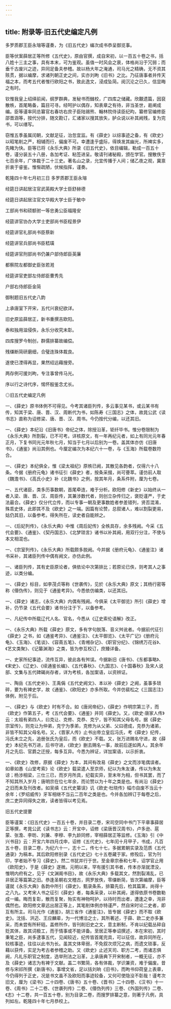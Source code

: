 ```yaml
---
---
---
```

title: 附录等·旧五代史编定凡例
---

 多罗质郡王臣永瑢等谨奏，为《旧五代史》编次成书恭呈御览事。

臣等伏案薛居正等所修《五代史》，原由官撰，成自宋初，以一百五十卷之书，括八姓十三主之事，具有本末，可为鉴观。虽值一时风会之衰，体格尚沿于冗弱；而垂千古废兴之迹，异同足备夫参稽。故以杨大年之淹通，司马光之精确，无不资其赅贯，据以编摩，求诸列朝正史之间，实亦刘昫《旧书》之比。乃征唐事者并传天福之本，而考五代者惟行欧阳之书，致此逸文，浸成坠简。阅沉沦之已久，信显晦之有时。

钦惟我皇上绍绎前闻，纲罗群典，发秘书而雠校，广四库之储藏。欣覯遗篇，因裒散帙，首尾略备，篇目可寻。经呵护以偶存，知表章之有待，非当圣世，曷阐成编。臣等谨率同总纂官右春坊右庶子臣陆锡熊、翰林院侍读臣纪昀，纂修官编修臣邵晋涵等，按代分排，随文勘订，汇诸家以搜其放失，胪众说以补其阙残，复为完书，可以缮写。

窃惟五季虽属闰朝，文献足征，治忽宜监。有《薛史》以综事迹之备，有《欧史》以昭笔削之严，相辅而行，偏废不可。幸遭逢乎盛际，得焕发其幽光，所裨实多，先睹为快。臣等已将《永乐大典》所录《旧五代史》，依目编辑，勒成一百五十卷，谨分装五十八册，各加考证、粘签进呈。敬请刊诸秘殿，颁在学官。搜散佚于七百余年，广体裁于二十三史。著名山之录，允宜传播于人间；储乙夜之观，冀禀折衷于睿鉴。惟惭疏陋，伏候指挥，谨奏。

乾隆四十年七月初三日 多罗质郡王臣永瑢

经筵日讲起居注官武英殿大学士臣舒赫德

经筵日讲起居注官文华殿大学士臣于敏中

工部尚书和硕额驸一等忠勇公臣福隆安

经筵讲官协办大学士吏部尚书臣程景伊

经筵讲官礼部尚书臣蔡新

经筵讲官兵部尚书臣嵇璜

经筵讲官刑部尚书仍兼户部侍郎臣英廉

都察院左都御史臣张若溎

经筵讲官吏部左侍郎臣曹秀先

户部右侍郎臣金简

御制题旧五代史八韵

上承唐室下开宋，五代兴衰纪欲详。

旧史原监薛居正，新书重撰吉欧阳。

泰和独用滋侵佚，永乐分收究未彰。

四库搜罗今制创，群儒排纂故编偿。

残缣断简研磨细，合璧连珠体裁良。

遂使已湮得再显，果然绍远藉搜旁。

两存例可援刘昫，专注事曾传马光。

序以行之诗代序，惕怀殷鉴念尤长。

◎旧五代史编定凡例

一、《薛史》原书体例不可得见。今考其诸臣列传，多云事见某书，或云某书有传，知其于梁、唐、晋、汉、周断代为书，如陈寿《三国志》之体，故晁公武《读书志》直称为诏修梁、唐、晋、汉、周书。今仍按代分编，以还其旧。

一、《薛史》本纪沿《旧唐书》帝纪之体，除授沿革，钜纤毕书。惟分卷限制为《永乐大典》所割裂，已不可考。详核原文，有一年再纪元者，如上有同光元年春正月，下复书同光元年秋七月，知当于七月以后别为一卷。盖其体亦仿《旧唐书》，《通鉴》尚沿其例也。今厘定编次为本纪六十一卷，与《玉海》所载卷数符合。

一、《薛史》本纪俱全，惟《梁太祖纪》原帙已阙，其散见各韵者，仅得六十八条。今据《册府元龟》诸书征引《薛史》者，按条采掇，尚可薈萃。谨仿前人取《魏澹书》、《高氏小史》补《北魏书》之例，按其年月，条系件附，厘为七卷。

一、五代诸臣，类多历事数朝，首尾牵连，难于分析。欧阳修《新史》以始终从一者入梁、唐、晋、汉、周臣传，其兼涉数代者，则创立杂传归之，褒贬谨严，于史法最合。《薛史》仅分代立传，而以专事一朝及更事数姓者参差错列，贤否混淆，殊乖史体，此即其不及《欧史》之一端。因篇有论赞，总叙诸人，难以割裂更易，姑仍其旧，以备参考。得失所在，读史者自能辨之。

一、《后妃列传》，《永乐大典》中惟《周后妃传》全帙具存，余多残阙。今采《五代会要》、《通鉴》、《契丹国志》、《北梦琐言》诸书以补其阙，用双行分注，不使与本文相混也。

一、《宗室列传》，《永乐大典》所载颇多脱阙。今并据《册府元龟》、《通鉴注》诸书采补，其诸臣列传中偶有阙文，亦仿此例。

一、诸臣列传，其有史臣原论者，俱依论中次第排比；若原论已佚，则考其人之事迹，以类分编。

一、《薛史》标目，如李茂贞等称《世袭传》，见於《永乐大典》原文；其杨行密等称《僣伪传》，则见于《通鉴考异》。今悉依仿编类，以还其旧。

一、《薛史》诸志，《永乐大典》内偶有残阙。今俱采《太平御览》所引《薛史》增补，仍节录《五代会要》诸书分注于下，以备参考。

一、凡纪传中所载辽代人名、官名，今悉从《辽史索伦语解》改正。

一、《永乐大典》所载《薛史》原文，多有字句脱落、音义舛讹者。今据前代征引《薛史》之书，如《通鉴考异》、《通鉴注》、《太平御览》、《太平广记》《册府元龟》、《玉海》、《笔谈》、《容斋五笔》、《青缃杂记》、《职官分纪》、《锦绣万花谷》、《艺文类聚》、《记纂渊海》之类，皆为参互校订，庶臻详备。

一、史家所纪事迹，流传互异，彼此各有舛误。今据新旧《唐书》、《东都事略》、《宋史》、《辽史》、《续通鉴长编》、《五代春秋》、《九国志》、《十国春秋》及宋人说部、文集与五代碑碣尚存者，详为考核，各加案语，以资辨证。

一、陶岳《五代史补》、王禹偁《五代史阙文》、本以补《薛史》之阙，虽事多琐碎，要为有裨史学，故《通鉴》、《欧阳史》亦多所取。今并仿裴松之《三国志注》体例，附见于后。

一、《薛史》与《欧史》时有不合。如《唐闵帝纪》，《薛史》作明宗第三子，而《欧史》作第五子，考《五代会要》、《通鉴》并同《薛史》。又，《欧史·唐家人传》云：太祖有弟四人，曰克让、克修、克恭、克宁，皆不知其父母名号。据《薛史·宗室传》，则克让为仲弟，克宁为季弟，克修为从父弟、父曰德成，克恭为诸弟，非皆不知其父母名号。又，《晋家人传》止书出帝立皇后冯氏，考《薛史》纪传，冯氏未立之先，追册张氏为皇后，而《欧史》不载。又，张万进赐名守进，故《薛史》本纪先书万进，后书守进，《欧史》删去赐名一事，故前后遂如两人。其余年月之先后、官爵之迁授，每多互异。今悉为辨证，详加案语，以示折衷。

一、《欧史》改修，原据《薛史》为本，其间有改易《薛史》之文而涉笔偶误者。如章如愚《山堂考索》论《欧史》载梁遣人至京师，纪以为朱友谦，传以为朱友谅；杨涉相梁，三仕三已，而岁月所具，纪载实异，至末年为相，但书其罢，而了不知其所入岁月；唐明宗在位七年余，而论赞以为十年之类是也。有尚沿《薛史》之旧而未及刊改者。如吴缜《五代史纂误》讥《欧史·杜晓传》幅巾自废不当云十余年；《罗绍威传》牙军相继不当云二百年之类是也。今并各加辨订于每卷之后，庶二吏异同得失之故，读者皆得以考见焉。

旧五代史提要

臣等谨案：《旧五代史》一百五十卷，并目录二卷，宋司空同中书门下平章事薛居正等撰，考晁公武《读书志》云：开宝中，诏修《梁唐晋汉周书》，卢多逊、扈蒙、张澹、李昉、刘兼、李穆、李九龄同修，宰相薛居正等监修。《玉海》引《中兴书目》云：开宝六年四月戊申，诏修《五代史》，七年闰十月甲子，书成，凡百五十卷，目录二卷，为纪六十一，志十二，传七十七，多据累朝实录及范质《五代通录》为稿本。其后欧阳修别录《五代史记》七十五卷藏于家。修殁后，官为刊印，学者始不专习《薛史》，然二书犹并行于世。至金章宗泰和七年，诏学官止用《欧阳史》，于是《薛史》遂微。元明以来，罕有援引其书者，传本亦渐就湮没，惟明内府有之，见于《文渊阁书目》，故《永乐大典》多载其文，然割裂淆乱，已非居正等篇第之旧。恭逢圣朝右文稽古，网罗放佚，零缣断简，皆次第编摩，臣等谨就《永乐大典》各韵中所引《薛史》，甄录条系，排纂先后，检其篇第，尚得十之八九。又考宋人书之征引《薛史》者，每条采录，以补其阙，遂得依原书卷数勒成一编。晦而复彰，散而复聚，殆实有神物呵护，以待时而出者，遭逢之幸，洵非偶然也。欧阳修文章远出居正等上，其笔削体例亦特谨严，然自宋时论二史者，即互有所主。司马光作《通鉴》，胡三省作《通鉴注》，皆专据《薛史》而不取《欧史》。沈括、洪迈、王应麟辈，为一代博洽之士，其所著述，于薛、欧二史亦多兼采，而未尝有所轩轾。盖修所作，皆刊削旧史之文，意主断制，不肯以纪载丛碎自贬其体，故其词极工，而于情事或不能详备。至居正等奉诏撰述，本在宋初，其时秉笔之臣，尚多逮事五代，见闻较近，纪传皆首尾完具，可以征信，故异同所在，较核事迹，往往以此书为长。虽其文体卑弱，不免叙次烦冗之病，而遗文琐事，反藉以获传，实足为考古者参稽之助。又《欧史》止述天司、职方二考，而诸志俱阙，凡礼乐职官之制度，选举刑法之沿革，上承唐典下开宋制者，一概无征，亦不及《薛史》诸志为有裨于文献。盖二书繁简，各有体裁，学识兼资，难于偏废。昔修与宋祁所撰《新唐书》，事增文省，足以括刘晌《旧书》，而昫书仰荷皇上表章，今仍得列于正史，况是书文虽不及欧阳而事迹较备，又何可使隐没不彰哉！谨考次旧文，厘为《梁书》二十四卷、《唐书》五十卷、《晋书》二十四卷、《汉书》十一卷、《周书》二十二卷、《世袭列传》二卷、《僣伪列传》三卷、《外国列传》二卷、《志》十二卷，共一百五十卷，别为目录二卷，而搜罗排纂之意，则著于凡例，具列如左。乾隆四十年七月恭校上。

